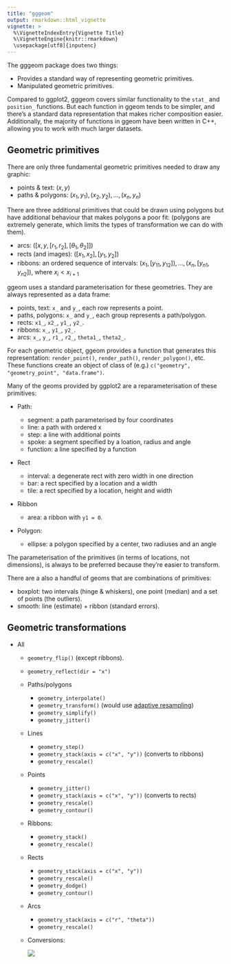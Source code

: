 ```yaml
---
title: "gggeom"
output: rmarkdown::html_vignette
vignette: >
  %\VignetteIndexEntry{Vignette Title}
  %\VignetteEngine{knitr::rmarkdown}
  \usepackage[utf8]{inputenc}
---
```


The gggeom package does two things:

* Provides a standard way of representing geometric primitives.
* Manipulated geometric primitives.

Compared to ggplot2, gggeom covers similar functionality to the `stat_` and `position_` functions. But each function in ggeom tends to be simpler, and there's a standard data representation that makes richer composition easier. Additionally, the majority of functions in ggeom have been written in C++, allowing you to work with much larger datasets.

## Geometric primitives

There are only three fundamental geometric primitives needed to draw any graphic:

* points & text: $(x, y)$
* paths & polygons: ${(x_1, y_1), (x_2, y_2), ..., (x_n, y_n)}$

There are three additional primitives that could be drawn using polygons but have additional behaviour that makes polygons a poor fit: (polygons are extremely generate, which limits the types of transformation we can do with them).

* arcs: $([x, y, [r_1, r_2], [\theta_1, \theta_2]])$
* rects (and images): $([x_1, x_2], [y_1, y_2])$
* ribbons: an ordered sequence of intervals: 
  ${(x_{1}, [y_{11}, y_{12}]), ..., (x_n, [y_{n1}, y_{n2}])}$, 
  where $x_i < x_{i+1}$

ggeom uses a standard parameterisation for these geometries. They are always represented as a data frame:

* points, text: `x_` and `y_`, each row represents a point.
* paths, polygons: `x_` and `y_`, each group represents a path/polygon.
* rects: `x1_`, `x2_`, `y1_`, `y2_`.
* ribbons: `x_`, `y1_`, `y2_`.
* arcs: `x_`, `y_`, `r1_`, `r2_`, `theta1_`, `theta2_`.

For each geometric object, ggeom provides a function that generates this representation: `render_point()`, `render_path()`, `render_polygon()`, etc. These functions create an object of class of (e.g.) `c("geometry", "geometry_point", "data.frame")`.

Many of the geoms provided by ggplot2 are a reparameterisation of these primitives:

  * Path:
  
    * segment: a path parameterised by four coordinates
    * line: a path with ordered x
    * step: a line with additional points
    * spoke: a segment specified by a loation, radius and angle
    * function: a line specified by a function
  
  * Rect
  
    * interval: a degenerate rect with zero width in one direction
    * bar: a rect specified by a location and a width
    * tile: a rect specified by a location, height and width

  * Ribbon
  
    * area: a ribbon with `y1 = 0`.

  * Polygon:
  
    * ellipse: a polygon specified by a center, two radiuses and an angle

The parameterisation of the primitives (in terms of locations, not dimensions), is always to be preferred because they're easier to transform.

There are a also a handful of geoms that are combinations of primitives:

* boxplot: two intervals (hinge & whiskers), one point (median) and 
  a set of points (the outliers).
* smooth: line (estimate) + ribbon (standard errors).

## Geometric transformations

* All
    * `geometry_flip()` (except ribbons).
    * `geometry_reflect(dir = "x")`
  
  * Paths/polygons
    * `geometry_interpolate()`
    * `geometry_transform()` (would use [adaptive resampling](http://bost.ocks.org/mike/example/))
    * `geometry_simplify()`
    * `geometry_jitter()`
  
  * Lines
    * `geometry_step()` 
    * `geometry_stack(axis = c("x", "y"))` (converts to ribbons)
    * `geometry_rescale()`
  
  * Points
    * `geometry_jitter()`
    * `geometry_stack(axis = c("x", "y"))` (converts to rects)
    * `geometry_rescale()`
    * `geometry_contour()`
  
  * Ribbons:
    * `geometry_stack()`
    * `geometry_rescale()`
  
  * Rects
    * `geometry_stack(axis = c("x", "y"))`
    * `geometry_rescale()`
    * `geometry_dodge()`
    * `geometry_contour()`
    
  * Arcs
    * `geometry_stack(axis = c("r", "theta"))`
    * `geometry_rescale()`

  * Conversions:
  
    ![](geometry-relationships.png)
